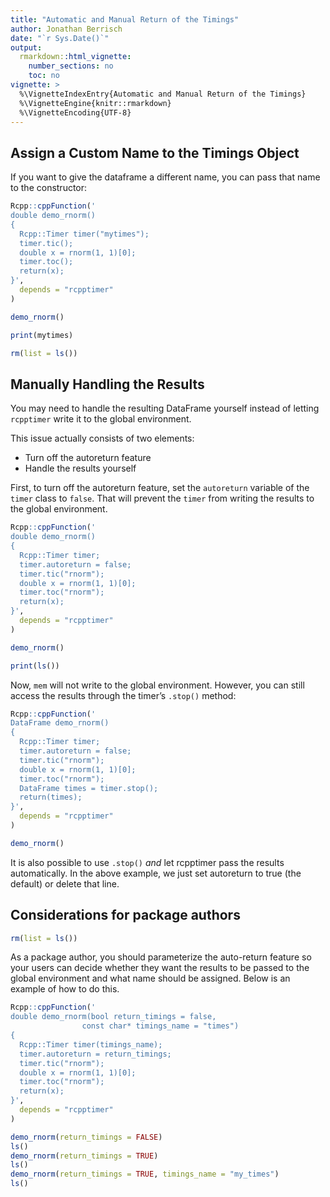 ```yaml
---
title: "Automatic and Manual Return of the Timings"
author: Jonathan Berrisch
date: "`r Sys.Date()`"
output:
  rmarkdown::html_vignette:
    number_sections: no
    toc: no
vignette: >
  %\VignetteIndexEntry{Automatic and Manual Return of the Timings}
  %\VignetteEngine{knitr::rmarkdown}
  %\VignetteEncoding{UTF-8}
---
```


## Assign a Custom Name to the Timings Object

If you want to give the dataframe a different name, you can pass that name to the constructor:

```r
Rcpp::cppFunction('
double demo_rnorm()
{
  Rcpp::Timer timer("mytimes");
  timer.tic();
  double x = rnorm(1, 1)[0];
  timer.toc();
  return(x);
}',
  depends = "rcpptimer"
)

demo_rnorm()

print(mytimes)
```

```r
rm(list = ls())
```

## Manually Handling the Results

You may need to handle the resulting DataFrame yourself instead of letting `rcpptimer` write it to the global environment. 

This issue actually consists of two elements:

- Turn off the autoreturn feature
- Handle the results yourself

First, to turn off the autoreturn feature, set the `autoreturn` variable of the `timer` class to `false`. That will prevent the `timer` from writing the results to the global environment. 

```r
Rcpp::cppFunction('
double demo_rnorm()
{
  Rcpp::Timer timer;
  timer.autoreturn = false;
  timer.tic("rnorm");
  double x = rnorm(1, 1)[0];
  timer.toc("rnorm");
  return(x);
}',
  depends = "rcpptimer"
)

demo_rnorm()

print(ls())
```

Now, `mem` will not write to the global environment. However, you can still access the results through the timer's `.stop()` method:

```r
Rcpp::cppFunction('
DataFrame demo_rnorm()
{
  Rcpp::Timer timer;
  timer.autoreturn = false;
  timer.tic("rnorm");
  double x = rnorm(1, 1)[0];
  timer.toc("rnorm");
  DataFrame times = timer.stop();
  return(times);
}',
  depends = "rcpptimer"
)

demo_rnorm()
```

It is also possible to use `.stop()` *and* let rcpptimer pass the results automatically. In the above example, we just set autoreturn to true (the default) or delete that line. 

## Considerations for package authors

```r
rm(list = ls())
```

As a package author, you should parameterize the auto-return feature so your users can decide whether they want the results to be passed to the global environment and what name should be assigned. Below is an example of how to do this.

```r
Rcpp::cppFunction('
double demo_rnorm(bool return_timings = false,
                const char* timings_name = "times")
{
  Rcpp::Timer timer(timings_name);
  timer.autoreturn = return_timings;
  timer.tic("rnorm");
  double x = rnorm(1, 1)[0];
  timer.toc("rnorm");
  return(x);
}',
  depends = "rcpptimer"
)

demo_rnorm(return_timings = FALSE)
ls()
demo_rnorm(return_timings = TRUE)
ls()
demo_rnorm(return_timings = TRUE, timings_name = "my_times")
ls()
```
